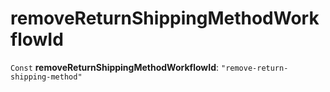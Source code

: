 
# removeReturnShippingMethodWorkflowId

 `Const` **removeReturnShippingMethodWorkflowId**: `"remove-return-shipping-method"`
